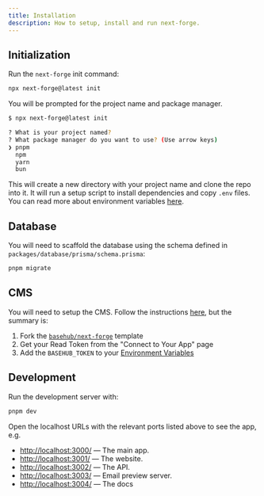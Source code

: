 ```yaml
---
title: Installation
description: How to setup, install and run next-forge.
---
```


## Initialization

Run the `next-forge` init command:

```sh Terminal
npx next-forge@latest init
```

You will be prompted for the project name and package manager.

```sh Terminal
$ npx next-forge@latest init

? What is your project named?
? What package manager do you want to use? (Use arrow keys)
❯ pnpm
  npm
  yarn
  bun
```

This will create a new directory with your project name and clone the repo into it. It will run a setup script to install dependencies and copy `.env` files. You can read more about environment variables [here](/setup/env).

## Database

You will need to scaffold the database using the schema defined in `packages/database/prisma/schema.prisma`:

```sh Terminal
pnpm migrate
```

## CMS

You will need to setup the CMS. Follow the instructions [here](/features/cms), but the summary is:

1. Fork the [`basehub/next-forge`](https://basehub.com/basehub/next-forge?fork=1) template
2. Get your Read Token from the "Connect to Your App" page
3. Add the `BASEHUB_TOKEN` to your [Environment Variables](/features/env)

## Development

Run the development server with:

```sh Terminal
pnpm dev
```

Open the localhost URLs with the relevant ports listed above to see the app, e.g.

- [http://localhost:3000/](http://localhost:3000/) — The main app.
- [http://localhost:3001/](http://localhost:3001/) — The website.
- [http://localhost:3002/](http://localhost:3002/) — The API.
- [http://localhost:3003/](http://localhost:3003/) — Email preview server.
- [http://localhost:3004/](http://localhost:3004/) — The docs
